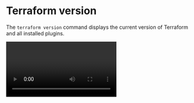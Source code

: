 # Terraform version

The `terraform version` command displays the current version of Terraform and all installed plugins.

<Video id="eVvuBjPJApY"/>

<Task id="terraform_version">
  Verify that the `terraform` binary is the correct version by running `terraform version`.
</Task>
